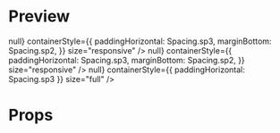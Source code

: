 
<Meta title="Picker" />

# Preview

<Preview>
  <Story
    name="Picker"
    parameters={{
      design: {
        type: "figma",
        url:
          "https://www.figma.com/file/JdbljcIvyMoEVsBZgsg7bbu8/1.-Apps-Styleguide-and-Components?node-id=3007%3A0",
      },
    }}
  >
    <View>
      <Picker
        label="Picker (responsive size)"
        placeholder="Select an option"
        options={[
          { label: "option1", value: "1" },
          { label: "option2", value: "2" },
          { label: "option3", value: "3" },
        ]}
        selectedOption={undefined}
        title="Title"
        onSelectChange={() => null}
        containerStyle={{
          paddingHorizontal: Spacing.sp3,
          marginBottom: Spacing.sp2,
        }}
        size="responsive"
      />
      <Picker
        label="Picker (responsive size)"
        placeholder="Select an option"
        options={[
          { label: "option1", value: "1" },
          { label: "option2", value: "2" },
          { label: "option3", value: "3" },
          { label: "option4", value: "4" },
          { label: "option5", value: "5" },
          { label: "option6", value: "6" },
          { label: "option7", value: "7" },
          { label: "option8", value: "8" },
        ]}
        selectedOption={undefined}
        title="Title"
        onSelectChange={() => null}
        containerStyle={{
          paddingHorizontal: Spacing.sp3,
          marginBottom: Spacing.sp2,
        }}
        size="responsive"
      />
      <Picker
        label="Picker (full size)"
        placeholder="Select an option"
        options={[
          { label: "option1", value: "1" },
          { label: "option2", value: "2" },
          { label: "option3", value: "3" },
          { label: "option4", value: "4" },
          { label: "option5", value: "5" },
        ]}
        selectedOption={{ label: "option3", value: "3" }}
        title="Title"
        onSelectChange={() => null}
        containerStyle={{ paddingHorizontal: Spacing.sp3 }}
        size="full"
      />
    </View>
  </Story>
</Preview>

# Props

<Props of={Picker} />
